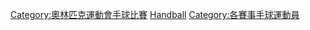 {{Commons category|Olympic handball players}}
[[Category:奧林匹克運動會手球比賽|Category:奧林匹克運動會手球比賽]]
[[Category:夏季奧運各項目運動員|Handball]]
[[Category:各賽事手球運動員|Category:各賽事手球運動員]]
